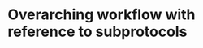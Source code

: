 # Overarching workflow with reference to subprotocols

<!--
Geef hier een overzicht van de stappen van het project protocol.
De verschillende stappen moeten verduidelijkt worden met criteria en richtlijnen wanneer wat moet uitgevoerd worden.
Bv.:
Ga naar de te monitoren locatie.
Volg subprotocol A <protocol-code>_YYYY.NN om te bepalen of de locatie tot de doelpopulatie die men wil monitoren behoort (eerste bezoek) of nog steeds behoort (herhaald bezoek).
Volg subprotocol B <protocol-code>_YYYY.NN waarin de staalnameprocedure wordt uitgelegd.
Volg subprotocol C <protocol-code>_YYYY.NN waarin labo-analyse wordt uitgelegd.

De doelstelling is om de subprotocols te organiseren in een coherent main protocol waarin ontbrekende elementen aangevuld worden die niet in de subprotocols staan, zoals wanneer een bepaald subprotocol wel of niet wordt uitgevoerd, of kleine extra stappen die geen eigen subprotocol vereisen.
-->
